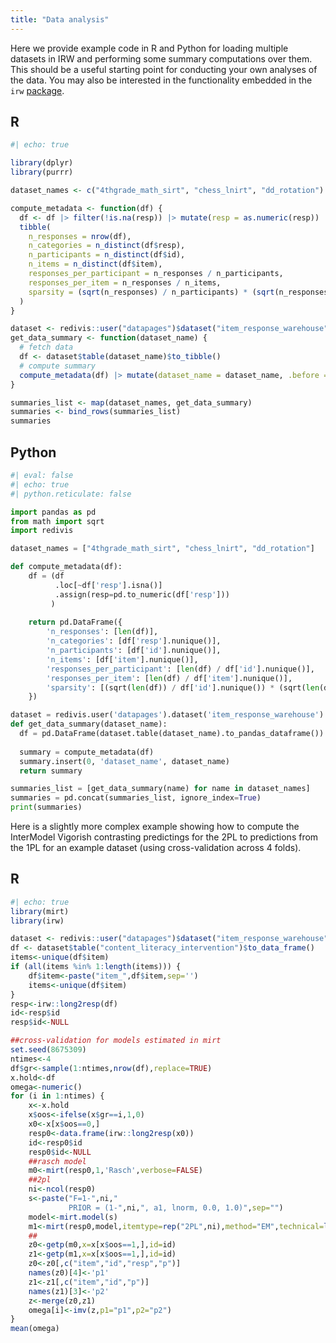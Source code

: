 ```yaml
---
title: "Data analysis"
---
```


Here we provide example code in R and Python for loading multiple datasets in IRW and performing some summary computations over them. This should be a useful starting point for conducting your own analyses of the data. You may also be interested in the functionality embedded in the `irw` [package](https://github.com/ben-domingue/irw/tree/main/irw_pkg).

::: {.panel-tabset}

## R

```r
#| echo: true

library(dplyr)
library(purrr)

dataset_names <- c("4thgrade_math_sirt", "chess_lnirt", "dd_rotation")

compute_metadata <- function(df) {
  df <- df |> filter(!is.na(resp)) |> mutate(resp = as.numeric(resp))
  tibble(
    n_responses = nrow(df),
    n_categories = n_distinct(df$resp),
    n_participants = n_distinct(df$id),
    n_items = n_distinct(df$item),
    responses_per_participant = n_responses / n_participants,
    responses_per_item = n_responses / n_items,
    sparsity = (sqrt(n_responses) / n_participants) * (sqrt(n_responses) / n_items)
  )
}

dataset <- redivis::user("datapages")$dataset("item_response_warehouse")
get_data_summary <- function(dataset_name) {
  # fetch data
  df <- dataset$table(dataset_name)$to_tibble()
  # compute summary
  compute_metadata(df) |> mutate(dataset_name = dataset_name, .before = everything())
}

summaries_list <- map(dataset_names, get_data_summary)
summaries <- bind_rows(summaries_list)
summaries
```

## Python

```python
#| eval: false
#| echo: true
#| python.reticulate: false

import pandas as pd
from math import sqrt
import redivis

dataset_names = ["4thgrade_math_sirt", "chess_lnirt", "dd_rotation"]

def compute_metadata(df):
    df = (df
          .loc[~df['resp'].isna()]
          .assign(resp=pd.to_numeric(df['resp']))
         )
    
    return pd.DataFrame({
        'n_responses': [len(df)],
        'n_categories': [df['resp'].nunique()],
        'n_participants': [df['id'].nunique()],
        'n_items': [df['item'].nunique()],
        'responses_per_participant': [len(df) / df['id'].nunique()],
        'responses_per_item': [len(df) / df['item'].nunique()],
        'sparsity': [(sqrt(len(df)) / df['id'].nunique()) * (sqrt(len(df)) / df['item'].nunique())]
    })

dataset = redivis.user('datapages').dataset('item_response_warehouse')
def get_data_summary(dataset_name):
  df = pd.DataFrame(dataset.table(dataset_name).to_pandas_dataframe())
    
  summary = compute_metadata(df)
  summary.insert(0, 'dataset_name', dataset_name)
  return summary

summaries_list = [get_data_summary(name) for name in dataset_names]
summaries = pd.concat(summaries_list, ignore_index=True)
print(summaries)
```

:::

Here is a slightly more complex example showing how to compute the InterModel Vigorish contrasting predictings for the 2PL to predictions from the 1PL for an example dataset (using cross-validation across 4 folds).

::: {.panel-tabset}

## R

```r
#| echo: true
library(mirt)
library(irw) 

dataset <- redivis::user("datapages")$dataset("item_response_warehouse")
df <- dataset$table("content_literacy_intervention")$to_data_frame()
items<-unique(df$item)
if (all(items %in% 1:length(items))) {
    df$item<-paste("item_",df$item,sep='')
    items<-unique(df$item)
}
resp<-irw::long2resp(df)
id<-resp$id
resp$id<-NULL

##cross-validation for models estimated in mirt
set.seed(8675309)
ntimes<-4
df$gr<-sample(1:ntimes,nrow(df),replace=TRUE)
x.hold<-df
omega<-numeric()
for (i in 1:ntimes) {
    x<-x.hold
    x$oos<-ifelse(x$gr==i,1,0)
    x0<-x[x$oos==0,]
    resp0<-data.frame(irw::long2resp(x0))
    id<-resp0$id
    resp0$id<-NULL
    ##rasch model
    m0<-mirt(resp0,1,'Rasch',verbose=FALSE)
    ##2pl
    ni<-ncol(resp0)
    s<-paste("F=1-",ni,"
             PRIOR = (1-",ni,", a1, lnorm, 0.0, 1.0)",sep="")
    model<-mirt.model(s)
    m1<-mirt(resp0,model,itemtype=rep("2PL",ni),method="EM",technical=list(NCYCLES=10000),verbose=FALSE)
    ##
    z0<-getp(m0,x=x[x$oos==1,],id=id)
    z1<-getp(m1,x=x[x$oos==1,],id=id)
    z0<-z0[,c("item","id","resp","p")]
    names(z0)[4]<-'p1'
    z1<-z1[,c("item","id","p")]
    names(z1)[3]<-'p2'
    z<-merge(z0,z1)
    omega[i]<-imv(z,p1="p1",p2="p2")
}
mean(omega)
```
:::

